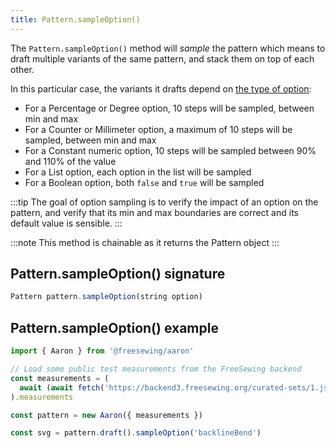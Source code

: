 ```yaml
---
title: Pattern.sampleOption()
---
```


The `Pattern.sampleOption()` method will _sample_ the pattern which means
to draft multiple variants of the same pattern, and stack them on
top of each other.

In this particular case, the variants it drafts depend
on [the type of option](/reference/api/part/config/options/):

- For a Percentage or Degree option, 10 steps will be sampled, between min and max
- For a Counter or Millimeter option, a maximum of 10 steps will be sampled, between min and max
- For a Constant numeric option, 10 steps will be sampled between 90% and 110% of the value
- For a List option, each option in the list will be sampled
- For a Boolean option, both `false` and `true` will be sampled

:::tip
The goal of option sampling is to verify the impact of an option on the pattern, and verify that
its min and max boundaries are correct and its default value is sensible.
:::

:::note
This method is chainable as it returns the Pattern object
:::

## Pattern.sampleOption() signature

```js
Pattern pattern.sampleOption(string option)
```

## Pattern.sampleOption() example

```js
import { Aaron } from '@freesewing/aaron'

// Load some public test measurements from the FreeSewing backend
const measurements = (
  await (await fetch('https://backend3.freesewing.org/curated-sets/1.json')).json()
).measurements

const pattern = new Aaron({ measurements })

const svg = pattern.draft().sampleOption('backlineBend')
```
